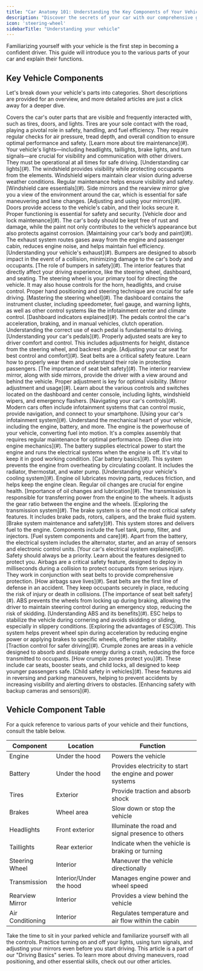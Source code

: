```yaml
---
title: "Car Anatomy 101: Understanding the Key Components of Your Vehicle"
description: "Discover the secrets of your car with our comprehensive guide on vehicle components. Explore engine mechanics, safety features, and more, learning about what is under the hood, inside the cabin, and beyond."
icon: 'steering-wheel'
sidebarTitle: "Understanding your vehicle"
---
```


Familiarizing yourself with your vehicle is the first step in becoming a confident driver. This guide will introduce you to the various parts of your car and explain their functions.

## Key Vehicle Components

Let's break down your vehicle's parts into categories. Short descriptions are provided for an overview, and more detailed articles are just a click away for a deeper dive.

<Tabs>
<Tab title="Exterior">
  Covers the car's outer parts that are visible and frequently interacted with, such as tires, doors, and lights.
  <AccordionGroup>
    <Accordion title="Tires" icon="tire">
      Tires are your sole contact with the road, playing a pivotal role in safety, handling, and fuel efficiency. They require regular checks for air pressure, tread depth, and overall condition to ensure optimal performance and safety.
      [Learn more about tire maintenance](#).
    </Accordion>
    <Accordion title="Lights" icon="lightbulb">
      Your vehicle's lights—including headlights, taillights, brake lights, and turn signals—are crucial for visibility and communication with other drivers. They must be operational at all times for safe driving.
      [Understanding car lights](#).
    </Accordion>
    <Accordion title="Windshield and Wipers" icon="panorama">
      The windshield provides visibility while protecting occupants from the elements. Windshield wipers maintain clear vision during adverse weather conditions. Regular maintenance helps ensure visibility and safety.
      [Windshield care essentials](#).
    </Accordion>
    <Accordion title="Mirrors" icon="car-mirrors">
      Side mirrors and the rearview mirror give you a view of the environment around the car, which is essential for safe maneuvering and lane changes.
      [Adjusting and using your mirrors](#).
    </Accordion>
    <Accordion title="Doors and Locks" icon="door-closed">
      Doors provide access to the vehicle's cabin, and their locks secure it. Proper functioning is essential for safety and security.
      [Vehicle door and lock maintenance](#).
    </Accordion>
    <Accordion title="Body and Paint" icon="spray-can">
      The car's body should be kept free of rust and damage, while the paint not only contributes to the vehicle’s appearance but also protects against corrosion.
      [Maintaining your car’s body and paint](#).
    </Accordion>
    <Accordion title="Exhaust System" icon="smoke">
      The exhaust system routes gases away from the engine and passenger cabin, reduces engine noise, and helps maintain fuel efficiency.
      [Understanding your vehicle's exhaust](#).
    </Accordion>
    <Accordion title="Bumpers" icon="car-bump">
      Bumpers are designed to absorb impact in the event of a collision, minimizing damage to the car's body and occupants.
      [The role of bumpers in safety](#).
    </Accordion>
</AccordionGroup>

</Tab>

<Tab title="Interior">
  The interior features that directly affect your driving experience, like the steering wheel, dashboard, and seating.
  <AccordionGroup>
    <Accordion title="Steering Wheel">
      The steering wheel is your primary tool for directing the vehicle. It may also house controls for the horn, headlights, and cruise control. Proper hand positioning and steering technique are crucial for safe driving.
      [Mastering the steering wheel](#).
    </Accordion>
    <Accordion title="Dashboard">
      The dashboard contains the instrument cluster, including speedometer, fuel gauge, and warning lights, as well as other control systems like the infotainment center and climate control.
      [Dashboard indicators explained](#).
    </Accordion>
    <Accordion title="Pedals">
      The pedals control the car's acceleration, braking, and in manual vehicles, clutch operation. Understanding the correct use of each pedal is fundamental to driving.
      [Understanding your car's pedals](#).
    </Accordion>
    <Accordion title="Seats and Seat Adjustment">
      Properly adjusted seats are key to driver comfort and control. This includes adjustments for height, distance from the steering wheel, and backrest angle.
      [Adjusting your car seat for best control and comfort](#).
    </Accordion>
    <Accordion title="Seat Belts">
      Seat belts are a critical safety feature. Learn how to properly wear them and understand their role in protecting passengers.
      [The importance of seat belt safety](#).
    </Accordion>
    <Accordion title="Mirrors">
      The interior rearview mirror, along with side mirrors, provide the driver with a view around and behind the vehicle. Proper adjustment is key for optimal visibility.
      [Mirror adjustment and usage](#).
    </Accordion>
    <Accordion title="Controls and Switches">
      Learn about the various controls and switches located on the dashboard and center console, including lights, windshield wipers, and emergency flashers.
      [Navigating your car's controls](#).
    </Accordion>
    <Accordion title="Infotainment and Navigation Systems">
      Modern cars often include infotainment systems that can control music, provide navigation, and connect to your smartphone.
      [Using your car's infotainment system](#).
    </Accordion>
  </AccordionGroup>
</Tab>

<Tab title="Under the Hood">
  Understand the mechanical heart of your vehicle, including the engine, battery, and more.
  <AccordionGroup>
    <Accordion title="Engine">
      The engine is the powerhouse of your vehicle, converting fuel into motion. It's a complex assembly that requires regular maintenance for optimal performance.
      [Deep dive into engine mechanics](#).
    </Accordion>
    <Accordion title="Battery">
      The battery supplies electrical power to start the engine and runs the electrical systems when the engine is off. It's vital to keep it in good working condition.
      [Car battery basics](#).
    </Accordion>
    <Accordion title="Cooling System">
      This system prevents the engine from overheating by circulating coolant. It includes the radiator, thermostat, and water pump.
      [Understanding your vehicle's cooling system](#).
    </Accordion>
    <Accordion title="Oil and Lubrication System">
      Engine oil lubricates moving parts, reduces friction, and helps keep the engine clean. Regular oil changes are crucial for engine health.
      [Importance of oil changes and lubrication](#).
    </Accordion>
    <Accordion title="Transmission">
      The transmission is responsible for transferring power from the engine to the wheels. It adjusts the gear ratio between the engine and the wheels.
      [Exploring the transmission system](#).
    </Accordion>
    <Accordion title="Brakes">
      The brake system is one of the most critical safety features. It includes brake pads, rotors, calipers, and the brake fluid system.
      [Brake system maintenance and safety](#).
    </Accordion>
    <Accordion title="Fuel System">
      This system stores and delivers fuel to the engine. Components include the fuel tank, pump, filter, and injectors.
      [Fuel system components and care](#).
    </Accordion>
    <Accordion title="Electrical System">
      Apart from the battery, the electrical system includes the alternator, starter, and an array of sensors and electronic control units.
      [Your car's electrical system explained](#).
    </Accordion>
  </AccordionGroup>
</Tab>


<Tab title="Safety Features">
  Safety should always be a priority. Learn about the features designed to protect you.
  <AccordionGroup>
    <Accordion title="Airbags">
      Airbags are a critical safety feature, designed to deploy in milliseconds during a collision to protect occupants from serious injury. They work in conjunction with seat belts to provide comprehensive protection.
      [How airbags save lives](#).
    </Accordion>
    <Accordion title="Seat Belts">
      Seat belts are the first line of defense in an accident. They keep occupants securely in place, reducing the risk of injury or death in collisions.
      [The importance of seat belt safety](#).
    </Accordion>
    <Accordion title="Anti-lock Braking System (ABS)">
      ABS prevents the wheels from locking up during braking, allowing the driver to maintain steering control during an emergency stop, reducing the risk of skidding.
      [Understanding ABS and its benefits](#).
    </Accordion>
    <Accordion title="Electronic Stability Control (ESC)">
      ESC helps to stabilize the vehicle during cornering and avoids skidding or sliding, especially in slippery conditions.
      [Exploring the advantages of ESC](#).
    </Accordion>
    <Accordion title="Traction Control System">
      This system helps prevent wheel spin during acceleration by reducing engine power or applying brakes to specific wheels, offering better stability.
      [Traction control for safer driving](#).
    </Accordion>
    <Accordion title="Crumple Zones">
      Crumple zones are areas in a vehicle designed to absorb and dissipate energy during a crash, reducing the force transmitted to occupants.
      [How crumple zones protect you](#).
    </Accordion>
    <Accordion title="Child Safety Features">
      These include car seats, booster seats, and child locks, all designed to keep younger passengers safe.
      [Child safety in vehicles](#).
    </Accordion>
    <Accordion title="Backup Camera and Parking Sensors">
      These features aid in reversing and parking maneuvers, helping to prevent accidents by increasing visibility and alerting drivers to obstacles.
      [Enhancing safety with backup cameras and sensors](#).
    </Accordion>
  </AccordionGroup>
</Tab>

</Tabs>

## Vehicle Component Table

For a quick reference to various parts of your vehicle and their functions, consult the table below.

| Component             | Location  | Function                                                |
|-----------------------|-----------|---------------------------------------------------------|
| Engine                | Under the hood | Powers the vehicle                                      |
| Battery               | Under the hood | Provides electricity to start the engine and power systems |
| Tires                 | Exterior  | Provide traction and absorb shock                       |
| Brakes                | Wheel area | Slow down or stop the vehicle                            |
| Headlights            | Front exterior | Illuminate the road and signal presence to others       |
| Taillights            | Rear exterior | Indicate when the vehicle is braking or turning        |
| Steering Wheel        | Interior  | Maneuver the vehicle directionally                      |
| Transmission          | Interior/Under the hood | Manages engine power and wheel speed                 |
| Rearview Mirror       | Interior  | Provides a view behind the vehicle                       |
| Air Conditioning      | Interior  | Regulates temperature and air flow within the cabin     |

<Tip>
Take the time to sit in your parked vehicle and familiarize yourself with all the controls. Practice turning on and off your lights, using turn signals, and adjusting your mirrors even before you start driving.
</Tip>

<Note>
This article is a part of our "Driving Basics" series. To learn more about driving maneuvers, road positioning, and other essential skills, check out our other articles.
</Note>
